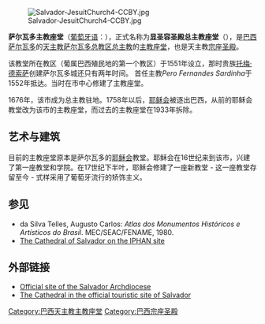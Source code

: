 [[Image:Salvador-JesuitChurch4-CCBY.jpg|thumb]]

'''萨尔瓦多主教座堂'''（[[葡萄牙语|葡萄牙语]]：{{lang|pt|Catedral Basílica de Salvador}}），正式名称为'''显圣容圣殿总主教座堂'''（{{lang|pt|Primatial Cathedral Basilica of the Transfiguration}}），是[[巴西|巴西]][[萨尔瓦多|萨尔瓦多]]的[[天主教萨尔瓦多总教区|天主教萨尔瓦多总教区]][[总主教|总主教]]的[[主教座堂|主教座堂]]，也是天主教[[宗座圣殿|宗座圣殿]]。

该教堂所在教区（葡属巴西殖民地的第一个教区）于1551年设立，那时贵族[[托梅·德索萨|托梅·德索萨]]创建萨尔瓦多城还只有两年时间。
首任主教''Pero Fernandes Sardinha''于1552年抵达。当时在市中心修建了主教座堂。

1676年，该市成为总主教驻地。1758年以后，[[耶稣会|耶稣会]]被逐出巴西，从前的耶稣会教堂改为该市的主教座堂，而过去的主教座堂在1933年拆除。

==艺术与建筑==
目前的主教座堂原本是萨尔瓦多的[[耶稣会|耶稣会]]教堂。耶稣会在16世纪来到该市，兴建了第一座教堂和学院。在17世纪下半叶，耶稣会修建了一座新教堂  - 这一座教堂存留至今 - 式样采用了葡萄牙流行的矫饰主义。

==参见==
* da Silva Telles, Augusto Carlos: ''Atlas dos Monumentos Históricos e Artísticos do Brasil''. MEC/SEAC/FENAME, 1980.
* [http://www.iphan.gov.br/ans.net/tema_consulta.asp?Linha=tc_belas.gif&Cod=1100 The Cathedral of Salvador on the IPHAN site] {{Wayback|url=http://www.iphan.gov.br/ans.net/tema_consulta.asp?Linha=tc_belas.gif&Cod=1100 |date=20120208075634 }}

==外部链接==
{{Commons category|Cathedral-Basilica of Salvador}}
* [https://web.archive.org/web/20070818103022/http://www.arquidiocesesalvador.org.br/index.php Official site of the Salvador Archdiocese]
* [http://www.emtursa.ba.gov.br/Template.asp?IdEntidade=309&Nivel=0002000500020012&IdModelo=0 The Cathedral in the official touristic site of Salvador]{{dead link|date=十月 2017 |bot=InternetArchiveBot }}
{{基督教页脚}}
{{建築}}
{{coord|19|35|25|S|42|42|37|W|source:kolossus-eswiki|display=title}}
{{Portal|巴西}}

[[Category:巴西天主教主教座堂|Category:巴西天主教主教座堂]]
[[Category:巴西宗座圣殿|Category:巴西宗座圣殿]]


{{Religion-buil-stub}}